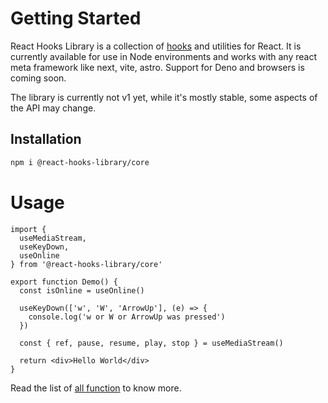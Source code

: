 # Getting Started

React Hooks Library is a collection of [hooks](https://reactjs.org/docs/hooks-intro.html) and utilities for React.
It is currently available for use in Node environments and works with any react meta framework like next, vite, astro.
Support for Deno and browsers is coming soon.

<Callout type="warning">
  The library is currently not v1 yet, while it's mostly stable, some aspects of
  the API may change.
</Callout>

## Installation

```bash
npm i @react-hooks-library/core
```

# Usage

```tsx
import {
  useMediaStream,
  useKeyDown,
  useOnline
} from '@react-hooks-library/core'

export function Demo() {
  const isOnline = useOnline()

  useKeyDown(['w', 'W', 'ArrowUp'], (e) => {
    console.log('w or W or ArrowUp was pressed')
  })

  const { ref, pause, resume, play, stop } = useMediaStream()

  return <div>Hello World</div>
}
```

Read the list of [all function](/functions) to know more.
